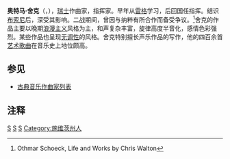 {{Infobox classical
| 中文名 = 舍克
| 画像 =
| 附注 =      
| 原文名 = Othmar Schoeck      
| 国别 = 瑞士    
| 出生日期 = 1886年9月1日
| 出生地 = 布吕宁
| 逝世日期 = 1957年3月8日(70歲)
| 逝世地 = 苏黎世
| 所属时期 = 浪漫主义，20世纪
| 所属乐派 = 
| 擅长作品类型 = 管弦乐，歌剧，艺术歌曲
| 代表作 = 小提琴协奏曲，大提琴协奏曲，歌剧《彭特莱西亚》《维纳斯》，声乐套曲《悲歌》《群花录》
| 师从 = [[雷格|雷格]]
| 学生 = 
| 官方网站 = 
}}

'''奥特马·舍克'''（{{lang-de|'''Othmar Schoeck'''}}，{{bd|1886年|9月1日|1957年|3月8日}}），[[瑞士|瑞士]]作曲家，指挥家。早年从[[雷格|雷格]]学习，后回国任指挥。结识[[布索尼|布索尼]]后，深受其影响。二战期间，曾因与纳粹有所合作而备受争议。<ref>Othmar Schoeck, Life and Works by Chris Walton </ref>舍克的作品主要以晚期[[浪漫主义音乐|浪漫主义]]风格为主，和声复杂丰富，旋律高度半音化，感情色彩强烈。某些作品也呈现[[无调性|无调性]]的风格。舍克特别擅长声乐作品的写作，他的四百余首[[艺术歌曲|艺术歌曲]]在音乐史上地位颇高。

==参见==
* [[古典音乐作曲家列表|古典音乐作曲家列表]]

==注释==
<references/>

{{Authority control}}
[[Category:瑞士作曲家|S]]
[[Category:浪漫主义作曲家|S]]
[[Category:20世纪作曲家|S]]
[[Category:施维茨州人|Category:施维茨州人]]
